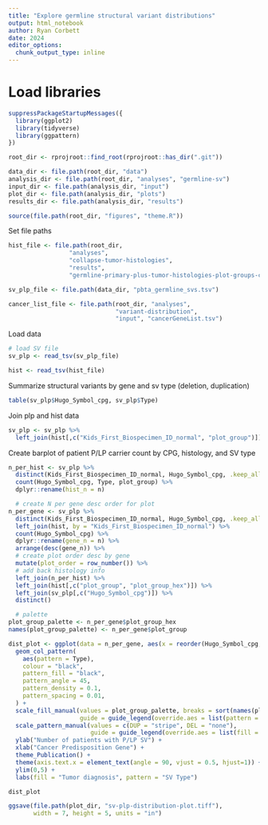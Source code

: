 ```yaml
---
title: "Explore germline structural variant distributions"
output: html_notebook
author: Ryan Corbett
date: 2024
editor_options: 
  chunk_output_type: inline
---
```


# Load libraries
```r
suppressPackageStartupMessages({
  library(ggplot2)
  library(tidyverse)
  library(ggpattern)
})

root_dir <- rprojroot::find_root(rprojroot::has_dir(".git"))

data_dir <- file.path(root_dir, "data")
analysis_dir <- file.path(root_dir, "analyses", "germline-sv")
input_dir <- file.path(analysis_dir, "input")
plot_dir <- file.path(analysis_dir, "plots")
results_dir <- file.path(analysis_dir, "results")

source(file.path(root_dir, "figures", "theme.R"))
```

Set file paths

```r
hist_file <- file.path(root_dir, 
                 "analyses", 
                 "collapse-tumor-histologies", 
                 "results",
                 "germline-primary-plus-tumor-histologies-plot-groups-clin-meta.tsv")

sv_plp_file <- file.path(data_dir, "pbta_germline_svs.tsv")

cancer_list_file <- file.path(root_dir, "analyses",
                              "variant-distribution",
                              "input", "cancerGeneList.tsv")
```

Load data

```r
# load SV file
sv_plp <- read_tsv(sv_plp_file)

hist <- read_tsv(hist_file)
```

Summarize structural variants by gene and sv type (deletion, duplication)

```r
table(sv_plp$Hugo_Symbol_cpg, sv_plp$Type)
```

Join plp and hist data

```r
sv_plp <- sv_plp %>%
  left_join(hist[,c("Kids_First_Biospecimen_ID_normal", "plot_group")])
```

Create barplot of patient P/LP carrier count by CPG, histology, and SV type

```r
n_per_hist <- sv_plp %>%
  distinct(Kids_First_Biospecimen_ID_normal, Hugo_Symbol_cpg, .keep_all = T) %>%
  count(Hugo_Symbol_cpg, Type, plot_group) %>%
  dplyr::rename(hist_n = n)

  # create N per gene desc order for plot
n_per_gene <- sv_plp %>%
  distinct(Kids_First_Biospecimen_ID_normal, Hugo_Symbol_cpg, .keep_all = T) %>%
  left_join(hist, by = "Kids_First_Biospecimen_ID_normal") %>%
  count(Hugo_Symbol_cpg) %>%
  dplyr::rename(gene_n = n) %>%
  arrange(desc(gene_n)) %>%
  # create plot order desc by gene
  mutate(plot_order = row_number()) %>%
  # add back histology info
  left_join(n_per_hist) %>%
  left_join(hist[,c("plot_group", "plot_group_hex")]) %>%
  left_join(sv_plp[,c("Hugo_Symbol_cpg")]) %>%
  distinct()

  # palette
plot_group_palette <- n_per_gene$plot_group_hex
names(plot_group_palette) <- n_per_gene$plot_group

dist_plot <- ggplot(data = n_per_gene, aes(x = reorder(Hugo_Symbol_cpg, plot_order), y = hist_n, fill = plot_group, pattern = Type)) +
  geom_col_pattern(
    aes(pattern = Type),
    colour = "black",
    pattern_fill = "black",
    pattern_angle = 45,
    pattern_density = 0.1,
    pattern_spacing = 0.01,
  ) +
  scale_fill_manual(values = plot_group_palette, breaks = sort(names(plot_group_palette)),
                    guide = guide_legend(override.aes = list(pattern = "none"))) + 
  scale_pattern_manual(values = c(DUP = "stripe", DEL = "none"),
                       guide = guide_legend(override.aes = list(fill = "white"))) +
  ylab("Number of patients with P/LP SV") +
  xlab("Cancer Predisposition Gene") +
  theme_Publication() +
  theme(axis.text.x = element_text(angle = 90, vjust = 0.5, hjust=1)) +
  ylim(0,5) +
  labs(fill = "Tumor diagnosis", pattern = "SV Type")

dist_plot

ggsave(file.path(plot_dir, "sv-plp-distribution-plot.tiff"),
       width = 7, height = 5, units = "in")
```